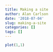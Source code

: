 ```yaml
---
title: Making a site
author: Alan Carlson
date: '2018-07-04'
slug: making-a-site
categories: []
tags: []
---
```


```r

plot(1,1)

```